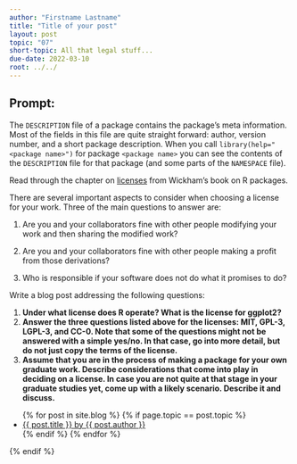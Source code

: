 ```yaml
---
author: "Firstname Lastname"
title: "Title of your post"
layout: post
topic: "07"
short-topic: All that legal stuff...
due-date: 2022-03-10
root: ../../
---
```


## Prompt:

The `DESCRIPTION` file of a package contains the package's meta information. Most of the fields in this file are quite straight forward: author, version number, and a short package description. When you call `library(help="<package name>")` for  package `<package name>` you can see the contents of the `DESCRIPTION` file for that package (and some parts of the `NAMESPACE` file).

Read through the chapter on [licenses](https://r-pkgs.org/license.html) from Wickham's book on R packages. 

There are several important aspects to consider when choosing a license for your work. 
Three of the main questions to answer are: 

1. Are you and your collaborators fine with other people modifying your work and then sharing the modified work?

2. Are you and your collaborators fine with other people making a profit from those derivations?

3. Who is responsible if your software does not do what it promises to do?


Write a blog post addressing the following questions: 

1. **Under what license does R operate? What is the license for ggplot2?**
2. **Answer the three questions listed above for the licenses: MIT, GPL-3,  LGPL-3, and CC-0. Note that some of the questions might not be answered with a simple yes/no. In that case, go into more detail, but do not just copy the terms of the license.**
3. **Assume that you are in the process of making a package for your own graduate work. Describe considerations that come into play in deciding on a license. In case you are not quite at that stage in your graduate studies yet, come up with a likely scenario. Describe it and discuss.**


<ul>
{% for post in site.blog %}
  {% if page.topic == post.topic %}
  <li><a href="{{ post.url }}">{{ post.title }} by {{ post.author }}</a></li>
  {% endif %}
{% endfor %}
</ul>
{% endif %}
